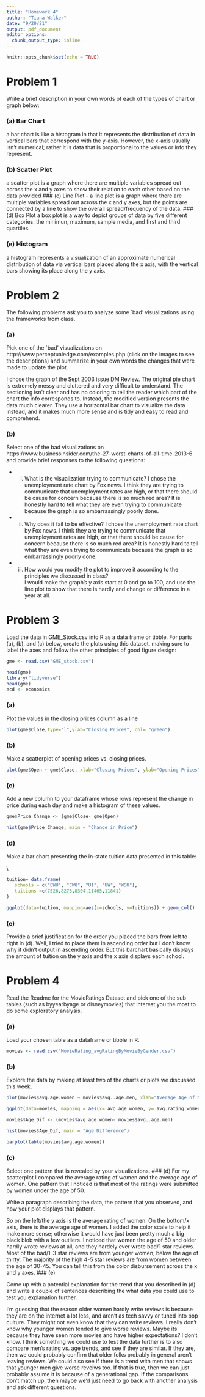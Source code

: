 ---
title: "Homework 4"
author: "Tiana Walker"
date: "9/20/21"
output: pdf_document
editor_options: 
  chunk_output_type: inline
---

```{r setup, include=FALSE}
knitr::opts_chunk$set(echo = TRUE)
```

# Problem 1

Write a brief description in your own words of each of the types of chart or graph below: 

### (a) Bar Chart
a bar chart is like a histogram in that it represents the distribution of data in vertical bars that correspond with the y-axis. However, the x-axis usually isn’t numerical; rather it is data that is proportional to the values or info they represent. 

### (b) Scatter Plot
a scatter plot is a graph where there are multiple variables spread out across the x and y axes to show their relation to each other based on the data provided
### (c) Line Plot
- a line plot is a graph where there are multiple variables spread out across the x and y axes, but the points are connected by a line to show the overall spread/frequency of the data. 
### (d) Box Plot
a box plot is a way to depict groups of data by five different categories: the minimun, maximum, sample media, and first and third quartiles. 

### (e) Histogram
a histogram represents a visualization of an approximate numerical distribution of data via vertical bars placed along the x axis, with the vertical bars showing its place along the y axis. 


# Problem 2
The following problems ask you to analyze some `bad' visualizations using the frameworks from class. 

### (a) 
Pick one of the `bad' visualizations on http://www.perceptualedge.com/examples.php  (click on the images to see the descriptions) and summarize in your own words the changes that were made to update the plot. 

I chose the graph of the Sept 2003 issue DM Review. The original pie chart is extremely messy and cluttered and very difficult to understand. The sectioning isn't clear and has no coloring to tell the reader which part of the chart the info corresponds to. Instead, the modified version presents the data much clearer. They use a horizontal bar chart to visualize the data instead, and it makes much more sense and is tidy and easy to read and comprehend.

### (b)
Select one of the bad visualizations on  https://www.businessinsider.com/the-27-worst-charts-of-all-time-2013-6  and provide brief responses to  the following questions: 

* (i) What is the visualization trying to communicate?
I chose the unemployment rate chart by Fox news. I think they are trying to communicate that unemployment rates are high, or that there should be cause for concern because there is so much red area? It is honestly hard to tell what they are even trying to communicate because the graph is so embarrassingly poorly done. 
* (ii) Why does it fail to be effective?
I chose the unemployment rate chart by Fox news. I think they are trying to communicate that unemployment rates are high, or that there should be cause for concern because there is so much red area? It is honestly hard to tell what they are even trying to communicate because the graph is so embarrassingly poorly done.
* (iii) How would you modify the plot to improve it according to the principles we discussed in class?  
I would make the graph's y axis start at 0 and go to 100, and use the line plot to show that there is hardly and change or difference in a year at all. 

# Problem 3

Load the data in GME_Stock.csv into R as a data frame or tibble. For parts (a), (b), and (c) below, create the plots using this dataset, making sure to label the axes and follow the other principles of good figure design: 
```{r gme}
gme <- read.csv("GME_stock.csv")

head(gme)
library("tidyverse")
head(gme)
ecd <- economics 
```


### (a) 
Plot the values in the closing prices column as a line 
```{r plot}
plot(gme$Close,type="l",ylab="Closing Prices", col= "green")
```



### (b)
Make a scatterplot of opening prices vs. closing prices.
```{r plot2}
plot(gme$Open ~ gme$Close, xlab="Closing Prices", ylab="Opening Prices", main= "Opening vs. Closing")
```

### (c)
Add a new column to your dataframe whose rows represent the change in price during each day and make a histogram of these values. 
```{r pricechange}
gme$Price_Change <- (gme$Close- gme$Open)
```
```{r plot9}
hist(gme$Price_Change, main = "Change in Price")
```

### (d)
Make a bar chart presenting the in-state tuition data presented in this table:


\begin{tabular}{|l|c|c|c|c|c|}
\hline
School&WSU&EWU&UW&UI&CWU\\
\hline
Tuition&11841& 7526&11465&8304&8273\\
\hline
\end{tabular}\\

```{r tuition}
tuition= data.frame(
   schools = c("EWU", "CWU", "UI", "UW", "WSU"),
   tuitions =c(7526,8273,8304,11465,11841)
)
```

```{r plot4}
ggplot(data=tuition, mapping=aes(x=schools, y=tuitions)) + geom_col()
```
### (e)
Provide a brief justification for the order you placed the bars from left to right in (d).
Well, I tried to place them in ascending order but I don't know why it didn't output in ascending order. But this barchart basically displays the amount of tuition on the y axis and the x axis displays each school. 

# Problem 4

Read the Readme for the MovieRatings Dataset and pick one of the sub tables (such as  byyearbyage or disneymovies) that interest you the most to do some exploratory analysis. 

### (a) 
 Load your chosen table as a dataframe or tibble in R.
```{r movies}
movies <- read.csv("MovieRating_avgRatingByMovieByGender.csv")
```

### (b)
Explore the data by making at least two of the charts or plots we discussed this week. 
```{r plot5}
plot(movies$avg.age.women ~ movies$avg..age.men, xlab="Average Age of Men", ylab="Average Age of Women", main= "Women vs. Men")
```
```{r plot6}
ggplot(data=movies, mapping = aes(x= avg.age.women, y= avg.rating.women, color= avg.age.women)) +geom_point(size=1) 
``` 
```{r agedif}
movies$Age_Dif <- (movies$avg.age.women- movies$avg..age.men)
```
```{r plot7}
hist(movies$Age_Dif, main = "Age Difference")
```
```{r plot8}
barplot(table(movies$avg.age.women))
```


### (c)
 Select one pattern that is revealed by your visualizations.
### (d)
For my scatterplot I compared the average rating of women and the average age of women. One pattern that I noticed is that most of the ratings were submitted by women under the age of 50. 

Write a paragraph describing the data, the pattern that you observed, and how your plot displays that pattern.

So on the left/the y axis is the average rating of women. On the bottom/x axis, there is the average age of women. I added the color scale to help it make more sense; otherwise it would have just been pretty much a big black blob with a few outliers. I noticed that women the age of 50 and older hardly wrote reviews at all, and they hardely ever wrote bad/1 star reviews. Most of the bad/1-3 star reviews are from younger women, below the age of thirty. The majority of the high 4-5 star reviews are from women between the age of 30-45. You can tell this from the color disbursement across the x and y axes. 
### (e)

Come up with a potential explanation for the trend that you described in (d) and write a couple of sentences describing the what data you could use to test you explanation further. 

I'm guessing that the reason older women hardly write reviews is because they are on the internet a lot less, and aren't as tech savvy or tuned into pop culture. They might not even know that they can write reviews. I really don't know why younger women tended to give worse reviews. Maybe its because they have seen more movies and have higher expectations? I don't know. I think something we could use to test the data further is to also compare men's rating vs. age trends, and see if they are similar. If they are, then we could probably confirm that older folks probably in general aren't leaving reviews. We could also see if there is a trend with men that shows that younger men give worse reveiws too. If that is true, then we can just probably assume it is because of a generational gap. If the comparisons don't match up, then maybe we'd just need to go back with another analysis and ask different questions. 
